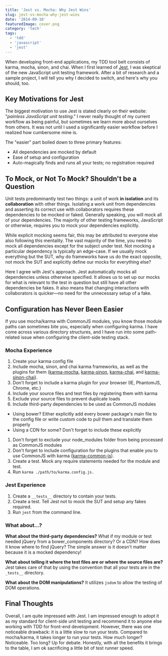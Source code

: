 ```yaml
---
title: 'Jest vs. Mocha: Why Jest Wins'
slug: jest-vs-mocha-why-jest-wins
date: '2014-09-10'
featuredImage: cover.png
category: 'tech'
tags:
  - 'tdd'
  - 'javascript'
  - 'jest'
---
```


When developing front-end applications, my TDD tool belt consists of karma, mocha, sinon, and chai. When I first learned of [Jest](http://facebook.github.io/jest), I was skeptical of the new JavaScript unit testing framework. After a bit of research and a sample project, I will tell you why I decided to switch, and here's why you should, too.

## Key Motivations for Jest

The biggest motivation to use Jest is stated clearly on their website: "_painless JavaScript unit testing_." I never really thought of my current workflow as being painful, but sometimes we learn more about ourselves from others. It was not until I used a significantly easier workflow before I realized how cumbersome mine is.

The "easier" part boiled down to three primary features:

- All dependencies are mocked by default
- Ease of setup and configuration
- Auto-magically finds and runs all your tests; no registration required

## To Mock, or Not To Mock? Shouldn't be a Question

Unit tests predominantly test two things: a unit of work **in isolation** and its **collaboration** with other things. Isolating a work unit from dependencies and asserting its correct use with collaborators requires these dependencies to be mocked or faked. Generally speaking, you will mock all of your dependencies. The majority of other testing frameworks, JavaScript or otherwise, requires you to mock your dependencies explicitly.

While explicit mocking seems fair, this may be attributed to everyone else also following this mentality. The vast majority of the time, you need to mock all dependencies except for the subject under test. Not mocking a particular dependency is typically an edge-case. If we usually mock everything but the SUT, why do frameworks have us do the exact opposite, not mock the SUT and explicitly define our mocks for everything else?

Here I agree with Jest's approach. Jest automatically mocks all dependencies unless otherwise specified. It allows us to set up our mocks for what is relevant to the test in question but still have all other dependencies be fakes. It also means that changing interactions with collaborators is quicker—no need for the unnecessary setup of a fake.

## Configuration has Never Been Easier

If you use mocha/karma with CommonJS modules, you know those module paths can sometimes bite you, especially when configuring karma. I have come across various directory structures, and I have run into some path-related issue when configuring the client-side testing stack.

### Mocha Experience

1. Create your karma config file
1. Include mocha, sinon, and chai karma frameworks, as well as the plugins for them ([karma-mocha](https://www.npmjs.org/package/karma-mocha), [karma-sinon](https://www.npmjs.org/package/karma-sinon), [karma-chai](https://www.npmjs.org/package/karma-chai), and [karma-sinon-chai](https://www.npmjs.org/package/karma-sinon-chai)).
1. Don't forget to include a karma plugin for your browser (IE, PhantomJS, Chrome, etc.)
1. Include your source files and test files by registering them with karma
1. Exclude your source files to prevent duplicate loads
1. Include third-party dependencies to be used as CommonJS modules

- Using bower? Either explicitly add every bower package's main file to the config file or write custom code to pull them and translate them properly
- Using a CDN for some? Don't forget to include these explicitly

1. Don't forget to exclude your node_modules folder from being processed as CommonJS modules
1. Don't forget to include configuration for the plugins that enable you to use CommonJS with karma ([karma-common-js](https://www.npmjs.org/package/karma-commonjs)).
1. Create a test. Mock any require statements needed for the module and test.
1. Run `karma ./path/to/karma.config.js.`

### Jest Experience

1. Create a `__tests__` directory to contain your tests.
1. Create a test. Tell Jest not to mock the SUT and setup any fakes required.
1. Run `jest` from the command line.

### What about...?

**What about the third-party dependencies?** What if my module or test needed jQuery from a bower_components directory? Or a CDN? How does it know where to find jQuery? The simple answer is it doesn't matter because it is a mocked dependency!

**What about telling it where the test files are or where the source files are?** Jest takes care of that by using the convention that all your tests are in the `_tests__` directory.

**What about the DOM manipulations?** It utilizes `jsdom` to allow the testing of DOM operations.

## Final Thoughts

Overall, I am quite impressed with Jest. I am impressed enough to adopt it as my standard for client-side unit testing and recommend it to anyone else working with TDD for front-end development. However, there was one noticeable drawback: it is a little slow to run your tests. Compared to mocha/karma, it takes longer to run your tests. How much longer? Noticeable. Too long? Up for debate. Honestly, with all the benefits it brings to the table, I am ok sacrificing a little bit of test runner speed.
